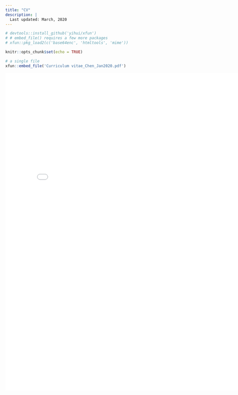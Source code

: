 ```yaml
---
title: "CV"
description: |
  Last updated: March, 2020
---
```


```r

# devtools::install_github('yihui/xfun')
# # embed_file() requires a few more packages
# xfun::pkg_load2(c('base64enc', 'htmltools', 'mime'))

knitr::opts_chunk$set(echo = TRUE)

```


```r
# a single file
xfun::embed_file('Curriculum vitae_Chen_Jan2020.pdf')
```



<embed src= "Curriculum vitae_Chen_Jan2020.pdf" width= "800" height= "1000">
